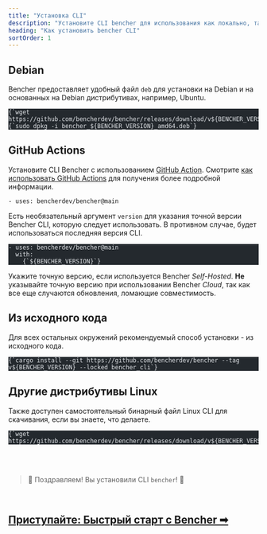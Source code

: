 ```yaml
---
title: "Установка CLI"
description: "Установите CLI bencher для использования как локально, так и в непрерывном бенчмаркинге"
heading: "Как установить bencher CLI"
sortOrder: 1
---
```



## Debian

Bencher предоставляет удобный файл `deb` для установки на Debian
и на основанных на Debian дистрибутивах, например, Ubuntu.

<pre class="astro-code github-dark" style="background-color: rgb(36, 41, 46); overflow-x: auto;" tabindex="0" data-darkreader-inline-bgcolor=""><code><span class="line"><span style="color: rgb(225, 228, 232);" data-darkreader-inline-color="">{`wget https://github.com/bencherdev/bencher/releases/download/v${BENCHER_VERSION}/bencher_${BENCHER_VERSION}_amd64.deb`}</span></span>
<span class="line"><span style="color: rgb(225, 228, 232);" data-darkreader-inline-color="">{`sudo dpkg -i bencher_${BENCHER_VERSION}_amd64.deb`}</span></span></code></pre>

## GitHub Actions

Установите CLI Bencher с использованием [GitHub Action](https://github.com/marketplace/actions/bencher-cli).
Смотрите [как использовать GitHub Actions](/docs/ru/how-to/github-actions) для получения более подробной информации.

```
- uses: bencherdev/bencher@main
```

Есть необязательный аргумент `version` для указания точной версии Bencher CLI, которую следует использовать.
В противном случае, будет использоваться последняя версия CLI.

<pre class="astro-code github-dark" style="background-color: rgb(36, 41, 46); overflow-x: auto;" tabindex="0" data-darkreader-inline-bgcolor=""><code><span class="line"><span style="color: rgb(225, 228, 232);" data-darkreader-inline-color="">- uses: bencherdev/bencher@main</span></span>
<span class="line"><span style="color: rgb(225, 228, 232);" data-darkreader-inline-color="">  with:</span></span>
<span class="line"><span style="color: rgb(225, 228, 232);" data-darkreader-inline-color="">    {`${BENCHER_VERSION}`}</span></span></code></pre>

Укажите точную версию, если используется Bencher *Self-Hosted*.
__Не__ указывайте точную версию при использовании Bencher *Cloud*, так как все еще случаются обновления, ломающие совместимость.

## Из исходного кода

Для всех остальных окружений рекомендуемый способ установки - из исходного кода.

<pre class="astro-code github-dark" style="background-color: rgb(36, 41, 46); overflow-x: auto;" tabindex="0" data-darkreader-inline-bgcolor=""><code><span class="line"><span style="color: rgb(225, 228, 232);" data-darkreader-inline-color="">{`cargo install --git https://github.com/bencherdev/bencher --tag v${BENCHER_VERSION} --locked bencher_cli`}</span></span></code></pre>

## Другие дистрибутивы Linux

Также доступен самостоятельный бинарный файл Linux CLI для скачивания,
если вы знаете, что делаете.

<pre class="astro-code github-dark" style="background-color: rgb(36, 41, 46); overflow-x: auto;" tabindex="0" data-darkreader-inline-bgcolor=""><code><span class="line"><span style="color: rgb(225, 228, 232);" data-darkreader-inline-color="">{`wget https://github.com/bencherdev/bencher/releases/download/v${BENCHER_VERSION}/bencher`}</span></span></code></pre>

<br/>
<br/>

> 🐰 Поздравляем! Вы установили CLI <code>bencher</code>! 🎉

<br/>

<h2><a href="/docs/ru/tutorial/quick-start">Приступайте: Быстрый старт с Bencher ➡</a></h2>